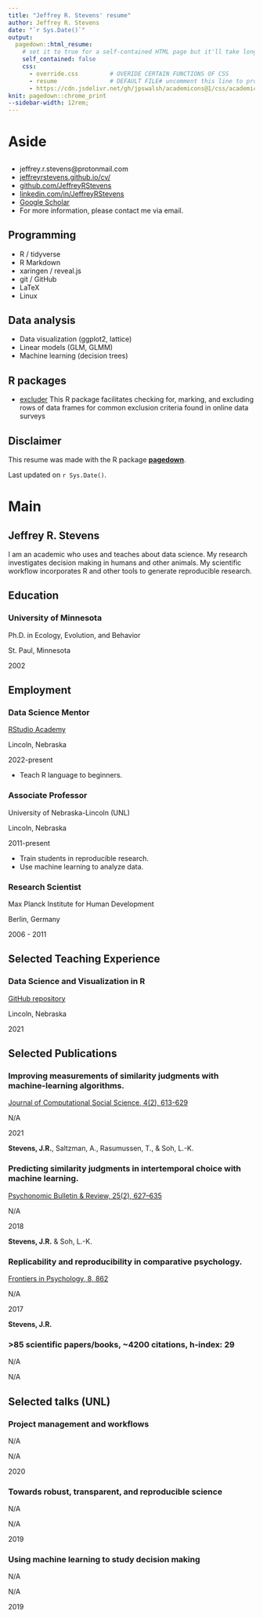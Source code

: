 ```yaml
---
title: "Jeffrey R. Stevens' resume"
author: Jeffrey R. Stevens
date: "`r Sys.Date()`"
output:
  pagedown::html_resume:
    # set it to true for a self-contained HTML page but it'll take longer to render
    self_contained: false
    css: 
      - override.css         # OVERIDE CERTAIN FUNCTIONS OF CSS
      - resume               # DEFAULT FILE# uncomment this line to produce HTML and PDF in RStudio:
      - https://cdn.jsdelivr.net/gh/jpswalsh/academicons@1/css/academicons.min.css
knit: pagedown::chrome_print
--sidebar-width: 12rem;
---
```


Aside
================================================================================


<!-- ![Jeffrey R. Stevens](https://avatars1.githubusercontent.com/u/895125?s=400&v=4){width=80%} -->


 {#contact}
--------------------------------------------------------------------------------

- <i class="fa fa-envelope"></i> jeffrey.r.stevens@protonmail.com
- <i class="fa fa-home"></i> [jeffreyrstevens.github.io/cv/](https://jeffreyrstevens.github.io/cv/)
- <i class="fa fa-github"></i> [github.com/JeffreyRStevens](https://github.com/JeffreyRStevens)
- <i class="fa fa-linkedin"></i> [linkedin.com/in/JeffreyRStevens](https://linkedin.com/in/JeffreyRStevens)
- <i class="ai ai-google-scholar"></i> [Google Scholar](http://scholar.google.com/citations?hl=en&user=3KRfbWUAAAAJ)
- For more information, please contact me via email.


<i class="fa fa-code"></i> Programming {#skills}
--------------------------------------------------------------------------------

- R / tidyverse
- R Markdown
- xaringen / reveal.js
- git / GitHub
- LaTeX
- Linux


<i class="fa fa-chart-line"></i> Data analysis {#skills}
--------------------------------------------------------------------------------

- Data visualization (ggplot2, lattice)
- Linear models (GLM, GLMM)
- Machine learning (decision trees)


<i class="fa fa-cube"></i> R packages {#skills}
--------------------------------------------------------------------------------

- <i class="fa fa-link"></i> [excluder](https://docs.ropensci.org/excluder/)
This R package facilitates checking for, marking, and excluding rows of data frames for common exclusion criteria found in online data surveys




Disclaimer {#disclaimer}
--------------------------------------------------------------------------------

This resume was made with the R package [**pagedown**](https://github.com/rstudio/pagedown).

Last updated on `r Sys.Date()`.



Main
================================================================================

Jeffrey R. Stevens {#title}
--------------------------------------------------------------------------------

I am an academic who uses and teaches about data science. My research investigates decision making
in humans and other animals. My scientific workflow incorporates R and other tools
to generate reproducible research.

Education {data-icon=graduation-cap data-concise=true}
--------------------------------------------------------------------------------

### University of Minnesota

Ph.D. in Ecology, Evolution, and Behavior

St. Paul, Minnesota

2002


Employment {data-icon=suitcase}
--------------------------------------------------------------------------------

### Data Science Mentor

[RStudio Academy](https://www.rstudio.com/academy)

Lincoln, Nebraska

2022-present

::: concise
- Teach R language to beginners. 
:::

### Associate Professor

University of Nebraska-Lincoln (UNL)

Lincoln, Nebraska

2011-present

::: concise
<!-- - Teach R language to beginners.  -->
- Train students in reproducible research.
- Use machine learning to analyze data.
:::

<!-- ### Assistant Professor -->

<!-- University of Nebraska-Lincoln (UNL) -->

<!-- Lincoln, Nebraska -->

<!-- 2011-2017 -->

### Research Scientist

Max Planck Institute for Human Development

Berlin, Germany

2006 - 2011


Selected Teaching Experience {data-icon=chalkboard-teacher}
--------------------------------------------------------------------------------

### Data Science and Visualization in R

[GitHub repository](https://github.com/JeffreyRStevens/dsvr2021)

Lincoln, Nebraska

2021


Selected Publications {data-icon=file}
--------------------------------------------------------------------------------

### Improving measurements of similarity judgments with machine-learning algorithms.

[Journal of Computational Social Science, 4(2), 613-629](https://doi.org/10.1007/s42001-020-00098-1)

N/A

2021

**Stevens, J.R.**, Saltzman, A., Rasumussen, T., & Soh, L.-K.

### Predicting similarity judgments in intertemporal choice with machine learning.

[Psychonomic Bulletin & Review, 25(2), 627–635](https://doi.org/10.3758/s13423-017-1398-1)

N/A

2018

**Stevens, J.R.** & Soh, L.-K. 

### Replicability and reproducibility in comparative psychology.

[Frontiers in Psychology, 8, 862](http://doi.org/10.3389/fpsyg.2017.00862)

N/A

2017

**Stevens, J.R.**

### >85 scientific papers/books, ~4200 citations, h-index: 29

N/A

N/A



Selected talks (UNL) {data-icon=bullhorn}
--------------------------------------------------------------------------------

### Project management and workflows

N/A

N/A

2020


### Towards robust, transparent, and reproducible science

N/A

N/A

2019


### Using machine learning to study decision making

N/A

N/A

2019





